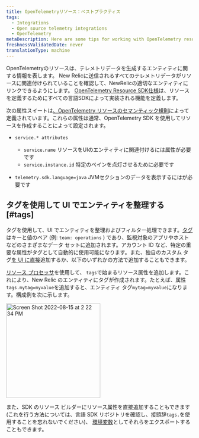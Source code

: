 ```yaml
---
title: OpenTelemetryリソース：ベストプラクティス
tags:
  - Integrations
  - Open source telemetry integrations
  - OpenTelemetry
metaDescription: Here are some tips for working with OpenTelemetry resources and New Relic.
freshnessValidatedDate: never
translationType: machine
---
```


OpenTelemetryのリソースは、テレメトリデータを生成するエンティティに関する情報を表します。 New Relicに送信されるすべてのテレメトリデータがリソースに関連付けられていることを確認して、NewRelicの適切なエンティティにリンクできるようにします。 [OpenTelemetry Resource SDK仕様](https://github.com/open-telemetry/opentelemetry-specification/blob/main/specification/resource/sdk.md)は、リソースを定義するためにすべての言語SDKによって実装される機能を定義します。

次の属性スイートは[、OpenTelemetry リソースのセマンティック規則](https://github.com/open-telemetry/opentelemetry-specification/blob/main/specification/semantic-conventions.md)によって定義されています。これらの属性は通常、OpenTelemetry SDK を使用してリソースを作成することによって設定されます。

* `service.* attributes`

  * `service.name` リソースをUIのエンティティに関連付けるには属性が必要です
  * `service.instance.id` 特定のペインを点灯させるために必要です

* `telemetry.sdk.language=java` JVMセクションのデータを表示するにはが必要です

## タグを使用して UI でエンティティを整理する [#tags]

タグを使用して、UI でエンティティを整理およびフィルター処理できます。[タグ](https://docs.newrelic.com/docs/new-relic-solutions/new-relic-one/core-concepts/use-tags-help-organize-find-your-data/)はキーと値のペア (例: `team: operations` ) であり、監視対象のアプリやホストなどのさまざまなデータ セットに追加されます。アカウント ID など、特定の重要な属性がタグとして自動的に使用可能になります。また、独自のカスタム タグ[を UI に直接](https://docs.newrelic.com/docs/new-relic-solutions/new-relic-one/core-concepts/use-tags-help-organize-find-your-data/#add-tags)追加するか、以下のいずれかの方法で追加することもできます。

[リソース プロセッサ](https://github.com/open-telemetry/opentelemetry-collector-contrib/tree/main/processor/resourceprocessor)を使用して、 `tags`で始まるリソース属性を追加します。これにより、New Relic のエンティティにタグが作成されます。たとえば、属性`tags.mytag=myvalue`を追加すると、エンティティ タグ`mytag=myvalue`になります。構成例を次に示します。

<img
  width="254"
  alt="Screen Shot 2022-08-15 at 2 22 34 PM"
  src="https://user-images.githubusercontent.com/48657837/184720791-d2040326-55e6-4932-a4da-87d5ed4e6801.png"
/>

また、SDK のリソース ビルダーにリソース属性を直接追加することもできます (これを行う方法については、言語 SDK リポジトリを確認し、接頭辞`tags.`を使用することを忘れないでください)、 [環境変数](https://opentelemetry.io/docs/concepts/sdk-configuration/general-sdk-configuration/#otel_resource_attributes)としてそれらをエクスポートすることもできます。